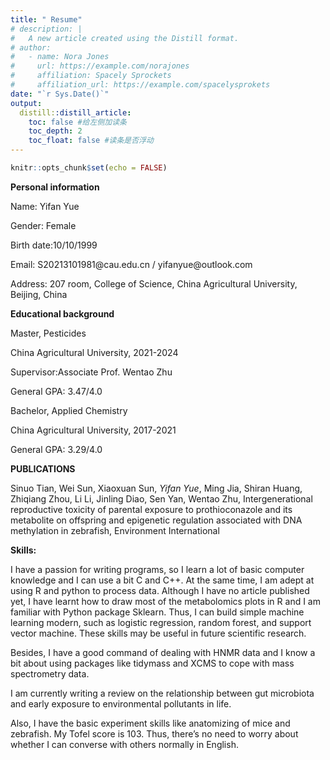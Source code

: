 ```yaml
---
title: " Resume"
# description: |
#   A new article created using the Distill format.
# author:
#   - name: Nora Jones 
#     url: https://example.com/norajones
#     affiliation: Spacely Sprockets
#     affiliation_url: https://example.com/spacelysprokets
date: "`r Sys.Date()`"
output: 
  distill::distill_article:
    toc: false #给左侧加读条
    toc_depth: 2
    toc_float: false #读条是否浮动
---
```


```r
knitr::opts_chunk$set(echo = FALSE)
```


**Personal information**

Name: Yifan Yue

Gender: Female

Birth date:10/10/1999

Email: S20213101981@cau.edu.cn / yifanyue@outlook.com


Address: 207 room, College of Science, China Agricultural University, Beijing, China

**Educational background**


Master, Pesticides

China Agricultural University, 2021-2024

Supervisor:Associate Prof. Wentao Zhu

General GPA: 3.47/4.0


Bachelor, Applied Chemistry

China Agricultural University, 2017-2021

General GPA: 3.29/4.0

**PUBLICATIONS**

Sinuo Tian, Wei Sun, Xiaoxuan Sun, *Yifan Yue*, Ming Jia, Shiran Huang, Zhiqiang Zhou, Li Li, Jinling Diao, Sen Yan, Wentao Zhu,
Intergenerational reproductive toxicity of parental exposure to prothioconazole and its metabolite on offspring and epigenetic regulation associated with DNA methylation in zebrafish,
Environment International


**Skills:**

I have a passion for writing programs, so I learn a lot of basic computer knowledge and I can use a bit C and C++. At the same time, I am adept at using R and python to process data. Although I have no article published yet, I have learnt how to draw most of the metabolomics plots in R and I am familiar with Python package Sklearn. Thus, I can build simple machine learning modern, such as logistic regression, random forest, and support vector machine. These skills may be useful in future scientific research. 

Besides, I have a good command of dealing with HNMR data and I know a bit about using packages like tidymass and XCMS to cope with  mass spectrometry data.

I am currently writing a review on the relationship between gut microbiota and early exposure to environmental pollutants in life.

Also, I have the basic experiment skills like anatomizing of mice and zebrafish. 
My Tofel score is 103. Thus, there's no need to worry about whether I can converse with others normally in English.


<!-- 插入视频 -->
<!-- ## Setting up RStudio Cloud -->

<!-- <iframe width="560" height="400" src="https://www.youtube.com/embed/L2KT0ls_oIk" frameborder="0" allow="accelerometer; autoplay; clipboard-write; encrypted-media; gyroscope; picture-in-picture" allowfullscreen></iframe> -->

